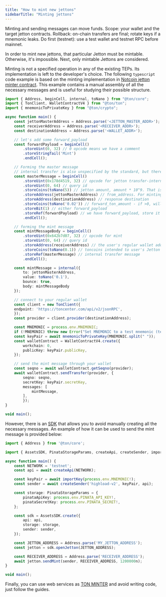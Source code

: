 ```yaml
---
title: "How to mint new jettons"
sidebarTitle: "Minting jettons"
---
```



<Aside
  type="danger"
  title="Warning — funds at risk"
>
  Minting and sending messages can move funds. Scope: your wallet and the target jetton contracts.
  Rollback: on-chain transfers are final; rotate keys if a mnemonic leaks. Do first (testnet):
  use a test wallet and testnet RPC before mainnet.
</Aside>

In order to mint new jettons, that particular Jetton must be mintable. Otherwise, it's impossible.
Next, only mintable Jettons are considered.

Minting is not a specified operation in any of the existing TEPs.
Its implementation is left to the developer's choice.
The following `typescript` code example is based on the minting implementation in
[Notcoin jetton minter contract](https://github.com/OpenBuilders/notcoin-contract/blob/main/contracts/jetton-minter.fc).
This example contains a manual assembly of all the necessary messages and is useful for studying their possible structure.

```typescript
import { Address, beginCell, internal, toNano } from "@ton/core";
import { TonClient, WalletContractV4 } from "@ton/ton";
import { mnemonicToPrivateKey } from "@ton/crypto";

async function main() {
    const jettonMasterAddress = Address.parse('<JETTON_MASTER_ADDR>');
    const receiverAddress = Address.parse('<RECEIVER_ADDR>');
    const destinationAddress = Address.parse('<WALLET_ADDR>');

    // let's add some forward_payload
    const forwardPayload = beginCell()
        .storeUint(0, 32) // 0 opcode means we have a comment
        .storeStringTail('Mint')
        .endCell();

    // Forming the master message
    // internal transfer is also unspecified by the standard, but there is a suggested format in TEP 0074
    const masterMessage = beginCell()
        .storeUint(0x178d4519, 32) // opcode for jetton transfer-internal
        .storeUint(0, 64) // query id
        .storeCoins(toNano(5)) // jetton amount, amount * 10^9. That is an amount we want to mint
        .storeAddress(jettonMasterAddress) // from_address. For minting could be any. The Jetton wallet will check from context that the sender is the Jetton master contract and accept the transfer.
        .storeAddress(destinationAddress) // response destination
        .storeCoins(toNano('0.02')) // forward_ton_amount - if >0, will send notification message
        .storeBit(1) // either forward_payload
        .storeRef(forwardPayload) // we have forward_payload, store it as a reference
        .endCell();

    // forming the mint message
    const mintMessageBody = beginCell()
        .storeUint(0x642b7d07, 32) // opcode for mint
        .storeUint(0, 64) // query id
        .storeAddress(receiverAddress) // the user's regular wallet address
        .storeCoins(toNano(0.1)) // toncoins intended to user's Jetton wallet
        .storeRef(masterMessage) // internal transfer message
        .endCell();

    const mintMessage = internal({
        to: jettonMasterAddress,
        value: toNano('0.1'),
        bounce: true,
        body: mintMessageBody
    });

    // connect to your regular wallet
    const client = new TonClient({
    endpoint: 'https://toncenter.com/api/v2/jsonRPC',
    });
    const provider = client.provider(destinationAddress);

    const MNEMONIC = process.env.MNEMONIC;
    if (!MNEMONIC) throw new Error("Set MNEMONIC to a test mnemonic (testnet).");
    const keyPair = await mnemonicToPrivateKey(MNEMONIC.split(" "));
    const walletContract = WalletContractV4.create({
        workchain: 0,
        publicKey: keyPair.publicKey,
    });

    // send the mint message through your wallet
    const seqno = await walletContract.getSeqno(provider);
    await walletContract.sendTransfer(provider, {
        seqno: seqno,
        secretKey: keyPair.secretKey,
        messages: [
            mintMessage,
        ],
        });
}

void main();
```

However, there is an [SDK](https://github.com/ton-community/assets-sdk) that allows you to avoid manually creating all the necessary messages.
An example of how it can be used to send the mint message is provided below:

```typescript
import { Address } from '@ton/core';

import { AssetsSDK, PinataStorageParams, createApi, createSender, importKey } from "@ton-community/assets-sdk";

async function main() {
    const NETWORK = 'testnet';
    const api = await createApi(NETWORK);

    const keyPair = await importKey(process.env.MNEMONIC!);
    const sender = await createSender('highload-v2', keyPair, api);

    const storage: PinataStorageParams = {
        pinataApiKey: process.env.PINATA_API_KEY!,
        pinataSecretKey: process.env.PINATA_SECRET!,
    };

    const sdk = AssetsSDK.create({
        api: api,
        storage: storage,
        sender: sender,
    });

    const JETTON_ADDRESS = Address.parse('MY_JETTON_ADDRESS');
    const jetton = sdk.openJetton(JETTON_ADDRESS);

    const RECEIVER_ADDRESS = Address.parse('RECEIVER_ADDRESS');
    await jetton.sendMint(sender, RECEIVER_ADDRESS, 1200000n);
}

void main();
```

Finally, you can use web services as [TON MINTER](https://minter.ton.org/) and avoid writing code, just follow the guides.
